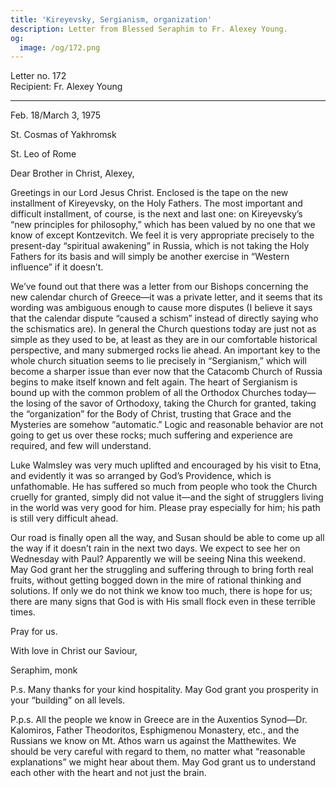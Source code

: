 ```yaml
---
title: 'Kireyevsky, Sergianism, organization'
description: Letter from Blessed Seraphim to Fr. Alexey Young.
og:
  image: /og/172.png
---
```


<div style={{textAlign:'right', fontFamily:'monospace'}}>Letter no. 172</div>
<div style={{textAlign:'left', fontFamily:'monospace'}}>Recipient: Fr. Alexey Young</div>

---

Feb. 18/March 3, 1975

St. Cosmas of Yakhromsk

St. Leo of Rome

Dear Brother in Christ, Alexey,

Greetings in our Lord Jesus Christ. Enclosed is the tape on the new installment of Kireyevsky, on the Holy Fathers. The most important and difficult installment, of course, is the next and last one: on Kireyevsky’s “new principles for philosophy,” which has been valued by no one that we know of except Kontzevitch. We feel it is very appropriate precisely to the present-day “spiritual awakening” in Russia, which is not taking the Holy Fathers for its basis and will simply be another exercise in “Western influence” if it doesn’t.

We’ve found out that there was a letter from our Bishops concerning the new calendar church of Greece—it was a private letter, and it seems that its wording was ambiguous enough to cause more disputes (I believe it says that the calendar dispute “caused a schism” instead of directly saying who the schismatics are). In general the Church questions today are just not as simple as they used to be, at least as they are in our comfortable historical perspective, and many submerged rocks lie ahead. An important key to the whole church situation seems to lie precisely in “Sergianism,” which will become a sharper issue than ever now that the Catacomb Church of Russia begins to make itself known and felt again. The heart of Sergianism is bound up with the common problem of all the Orthodox Churches today—the losing of the savor of Orthodoxy, taking the Church for granted, taking the “organization” for the Body of Christ, trusting that Grace and the Mysteries are somehow “automatic.” Logic and reasonable behavior are not going to get us over these rocks; much suffering and experience are required, and few will understand.

Luke Walmsley was very much uplifted and encouraged by his visit to Etna, and evidently it was so arranged by God’s Providence, which is unfathomable. He has suffered so much from people who took the Church cruelly for granted, simply did not value it—and the sight of strugglers living in the world was very good for him. Please pray especially for him; his path is still very difficult ahead.

Our road is finally open all the way, and Susan should be able to come up all the way if it doesn’t rain in the next two days. We expect to see her on Wednesday with Paul? Apparently we will be seeing Nina this weekend. May God grant her the struggling and suffering through to bring forth real fruits, without getting bogged down in the mire of rational thinking and solutions. If only we do not think we know too much, there is hope for us; there are many signs that God is with His small flock even in these terrible times.

Pray for us.

With love in Christ our Saviour,

Seraphim, monk

P.s. Many thanks for your kind hospitality. May God grant you prosperity in your “building” on all levels.

P.p.s. All the people we know in Greece are in the Auxentios Synod—Dr. Kalomiros, Father Theodoritos, Esphigmenou Monastery, etc., and the Russians we know on Mt. Athos warn us against the Matthewites. We should be very careful with regard to them, no matter what “reasonable explanations” we might hear about them. May God grant us to understand each other with the heart and not just the brain.
